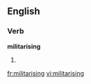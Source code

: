 
==English==

===Verb===
'''militarising'''

# {{present participle of|[[militarise]]}}

[[fr:militarising]]
[[vi:militarising]]